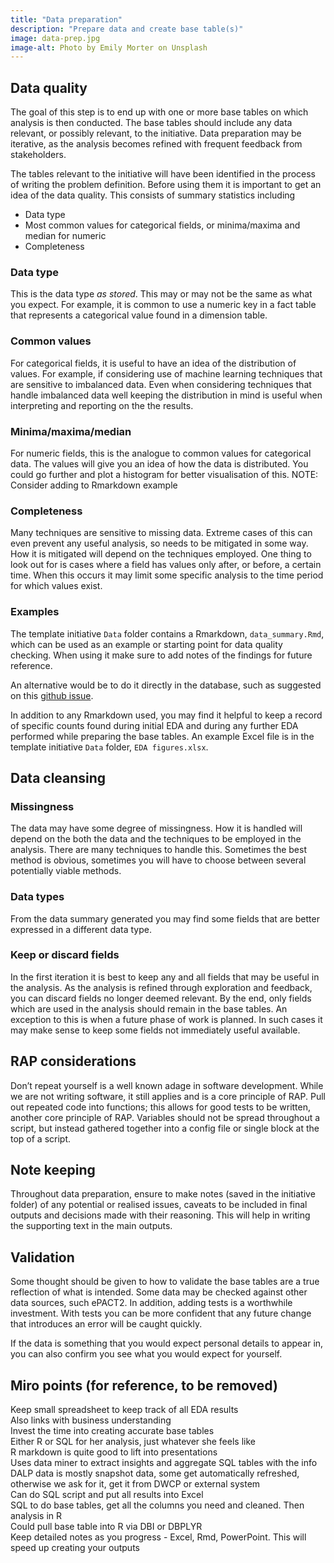```yaml
---
title: "Data preparation"
description: "Prepare data and create base table(s)"
image: data-prep.jpg
image-alt: Photo by Emily Morter on Unsplash
---
```


## Data quality

The goal of this step is to end up with one or more base tables on which analysis is then conducted. The base tables should include any data relevant, or possibly relevant, to the initiative. Data preparation may be iterative, as the analysis becomes refined with frequent feedback from stakeholders.

The tables relevant to the initiative will have been identified in the process of writing the problem definition. Before using them it is important to get an idea of the data quality. This consists of summary statistics including 

- Data type
- Most common values for categorical fields, or minima/maxima and median for numeric
- Completeness

### Data type

This is the data type _as stored_. This may or may not be the same as what you expect. For example, it is common to use a numeric key in a fact table that represents a categorical value found in a dimension table.

### Common values

For categorical fields, it is useful to have an idea of the distribution of values. For example, if considering use of machine learning techniques that are sensitive to imbalanced data. Even when considering techniques that handle imbalanced data well keeping the distribution in mind is useful when interpreting and reporting on the the results.

### Minima/maxima/median

For numeric fields, this is the analogue to common values for categorical data. The values will give you an idea of how the data is distributed. You could go further and plot a histogram for better visualisation of this. NOTE: Consider adding to Rmarkdown example

### Completeness

Many techniques are sensitive to missing data. Extreme cases of this can even prevent any useful analysis, so needs to be mitigated in some way. How it is mitigated will depend on the techniques employed. One thing to look out for is cases where a field has values only after, or before, a certain time. When this occurs it may limit some specific analysis to the time period for which values exist.

### Examples

The template initiative `Data` folder contains a Rmarkdown, `data_summary.Rmd`, which can be used as an example or starting point for data quality checking. When using it make sure to add notes of the findings for future reference.

An alternative would be to do it directly in the database, such as suggested on this [github issue](https://github.com/nhsbsa-data-analytics/dall-playbook/issues/5).

In addition to any Rmarkdown used, you may find it helpful to keep a record of specific counts found during initial EDA and during any further EDA performed while preparing the base tables. An example Excel file is in the template initiative `Data` folder, `EDA figures.xlsx`.

## Data cleansing

### Missingness

The data may have some degree of missingness. How it is handled will depend on the both the data and the techniques to be employed in the analysis. There are many techniques to handle this. Sometimes the best method is obvious, sometimes you will have to choose between several potentially viable methods.

### Data types

From the data summary generated you may find some fields that are better expressed in a different data type.

### Keep or discard fields

In the first iteration it is best to keep any and all fields that may be useful in the analysis. As the analysis is refined through exploration and feedback, you can discard fields no longer deemed relevant. By the end, only fields which are used in the analysis should remain in the base tables. An exception to this is when a future phase of work is planned. In such cases it may make sense to keep some fields not immediately useful available.

## RAP considerations

Don't repeat yourself is a well known adage in software development. While we are not writing software, it still applies and is a core principle of RAP. Pull out repeated code into functions; this allows for good tests to be written, another core principle of RAP. Variables should not be spread throughout a script, but instead gathered together into a config file or single block at the top of a script. 

## Note keeping

Throughout data preparation, ensure to make notes (saved in the initiative folder) of any potential or realised issues, caveats to be included in final outputs and decisions made with their reasoning. This will help in writing the supporting text in the main outputs.

## Validation

Some thought should be given to how to validate the base tables are a true reflection of what is intended. Some data may be checked against other data sources, such ePACT2. In addition, adding tests is a worthwhile investment. With tests you can be more confident that any future change that introduces an error will be caught quickly.

If the data is something that you would expect personal details to appear in, you can also confirm you see what you would expect for yourself.

## Miro points (for reference, to be removed)

Keep small spreadsheet to keep track of all EDA results  
Also links with business understanding  
Invest the time into creating accurate base tables  
Either R or SQL for her analysis, just whatever she feels like  
R markdown is quite good to lift into presentations  
Uses data miner to extract insights and aggregate SQL tables with the info  
DALP data is mostly snapshot data, some get automatically refreshed, otherwise we ask for it, get it from DWCP or external system  
Can do SQL script and put all results into Excel  
SQL to do base tables, get all the columns you need and cleaned. Then analysis in R  
Could pull base table into R via DBI or DBPLYR  
Keep detailed notes as you progress - Excel, Rmd, PowerPoint. This will speed up creating your outputs
